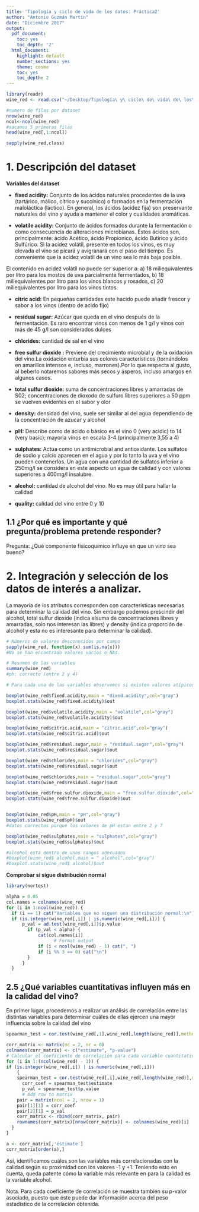 ```yaml
---
title: 'Tipología y ciclo de vida de los datos: Práctica2'
author: "Antonio Guzmán Martín"
date: "Diciembre 2017"
output:
  pdf_document:
    toc: yes
    toc_depth: '2'
  html_document:
    highlight: default
    number_sections: yes
    theme: cosmo
    toc: yes
    toc_depth: 2
---
```


```r
library(readr)
wine_red <- read.csv("~/Desktop/Tipología\ y\ ciclo\ de\ vida\ de\ los\ datos/practica2/wine/winequality-red.csv",stringsAsFactors=FALSE)

#numero de filas por dataset
nrow(wine_red)
ncol<-ncol(wine_red)
#sacamos 5 primeras filas
head(wine_red[,1:ncol])

sapply(wine_red,class)
```
# 1. Descripción del dataset


**Variables del dataset**


* **fixed acidity:** Conjunto de los ácidos naturales procedentes de la uva (tartárico, málico, cítrico y succínico) o formados en la fermentación maloláctica (láctico). En general, los ácidos (acidez fija) son preservante naturales del vino y ayuda a mantener el color y cualidades aromáticas. 

* **volatile acidity:** Conjunto de ácidos formados durante la fermentación o como consecuencia de alteraciones microbianas. Estos ácidos son, principalmente: ácido Acético, ácido Propionico, ácido Butírico y ácido Sulfúrico. Si la acidez volátil, presente en todos los vinos, es muy elevada el vino se picará y avigranará con el paso del tiempo. Es conveniente que la acidez volatil de un vino sea lo más baja posible.

El contenido en acidez volátil no puede ser superior a:
a) 18 miliequivalentes por litro para los mostos de uva parcialmente fermentados,
b) 18 miliequivalentes por litro para los vinos blancos y rosados,
c) 20 miliequivalentes por litro para los vinos tintos.


* **citric acid:** En pequeñas cantidades este hacido puede añadir frescor y sabor a los vinos (dentro de acido fijo)

* **residual sugar:** Azúcar que queda en el vino después de la fermentación. Es raro encontrar vinos con menos de  1 g/l y vinos con más de  45 g/l son considerados dulces
* **chlorides:** cantidad de sal en el vino
* **free sulfur dioxide :** Previene del crecimiento microbial y de la oxidación del vino.La oxidación enturbia sus colores característicos (tornándolos en amarillos intensos e, incluso, marrones).Por lo que respecta al gusto, al beberlo notaremos sabores más secos y ásperos, incluso amargos en algunos casos.

* **total sulfur dioxide:** suma de concentraciones libres y amarradas de S02; concentraciones de dioxodo de sulfuro libres superiores a  50 ppm se vuelven evidentes en el sabor y olor
* **density:** densidad del vino, suele ser similar al del agua dependiendo de la concentración de azucar y alcohol
* **pH:** Describe como de ácido o básico es el vino 0 (very acidic) to 14 (very basic); mayoria vinos en escala 3-4.(principalmente 3,55 a 4)
* **sulphates:** Actua como un antimicrobial and antioxidante. Los sulfatos de sodio y calcio aparecen en el agua y por lo tanto la uva y el vino pueden contenerlos. Un agua con una cantidad de sulfatos inferior a 250mg/l se considera en este aspecto un agua de calidad y con valores superiores a 400mg/l insalubre.

* **alcohol:** cantidad de alcohol del vino. No es muy útil para hallar la calidad
* **quality:** calidad del vino entre 0 y 10

## 1.1 ¿Por qué es importante y qué pregunta/problema pretende responder?

Pregunta: ¿Qué componente fisicoquímico influye en que un vino sea bueno?


# 2. Integración y selección de los datos de interés a analizar.

La mayoría de los atributos corresponden con características necesarias para determinar la calidad del vino. 
Sin embargo podemos prescindir del alcohol, total sulfur dioxide (indica elsuma de concentraciones libres y amarradas, solo nos interesan las libres) y density (indica proporción de alcohol y esta no es interesante para determinar la calidad).

```r
# Números de valores desconocidos por campo
sapply(wine_red, function(x) sum(is.na(x)))
#No se han encontrado valores vacíos o NAs. 

# Resumen de las variables
summary(wine_red)
#ph: correcto (entre 2 y 4)

```

```r
# Para cada una de las variables observemos si existen valores atípicos

boxplot(wine_red$fixed.acidity,main = "dixed.acidity",col="gray")
boxplot.stats(wine_red$fixed.acidity)$out

boxplot(wine_red$volatile.acidity,main = "volatile",col="gray")
boxplot.stats(wine_red$volatile.acidity)$out

boxplot(wine_red$citric.acid,main = "citric.acid",col="gray")
boxplot.stats(wine_red$citric.acid)$out

boxplot(wine_red$residual.sugar,main = "residual.sugar",col="gray")
boxplot.stats(wine_red$residual.sugar)$out

boxplot(wine_red$chlorides,main = "chlorides",col="gray")
boxplot.stats(wine_red$residual.sugar)$out

boxplot(wine_red$chlorides,main = "residual.sugar",col="gray")
boxplot.stats(wine_red$residual.sugar)$out

boxplot(wine_red$free.sulfur.dioxide,main = "free.sulfur.dioxide",col="gray")
boxplot.stats(wine_red$free.sulfur.dioxide)$out


boxplot(wine_red$pH,main = "pH",col="gray")
boxplot.stats(wine_red$pH)$out
#datos correctos porque los valores de pH estan entre 2 y 7

boxplot(wine_red$sulphates,main = "sulphates",col="gray")
boxplot.stats(wine_red$sulphates)$out

#alcohol está dentro de unos rangos adecuados
#boxplot(wine_red$ alcohol,main = " alcohol",col="gray")
#boxplot.stats(wine_red$ alcohol)$out


```
**Comprobar si sigue distribución normal**

```r
library(nortest)

alpha = 0.05
col.names = colnames(wine_red)
for (i in 1:ncol(wine_red)) {
  if (i == 1) cat("Variables que no siguen una distribución normal:\n")
  if (is.integer(wine_red[,i]) | is.numeric(wine_red[,i])) {
      p_val = ad.test(wine_red[,i])$p.value
        if (p_val < alpha) {
            cat(col.names[i])
                  # Format output
            if (i < ncol(wine_red) - 1) cat(", ")
            if (i %% 3 == 0) cat("\n") 
        }
      } 
  }
```
## 2.5 ¿Qué variables cuantitativas influyen más en la calidad del vino?
En primer lugar, procedemos a realizar un análisis de correlación entre las distintas variables para determinar cuáles de ellas ejercen una mayor influencia sobre la calidad del vino
```r
spearman_test = cor.test(wine_red[,1],wine_red[,length(wine_red)],method = "spearman")
```

```r
corr_matrix <- matrix(nc = 2, nr = 0)
colnames(corr_matrix) <- c("estimate", "p-value")
# Calcular el coeficiente de correlación para cada variable cuantitativa # con respecto al campo "precio"
for (i in 1:(ncol(wine_red) - 1)) {
if (is.integer(wine_red[,i]) | is.numeric(wine_red[,i]))
    { 
    spearman_test = cor.test(wine_red[,i],wine_red[,length(wine_red)],method = "spearman")
      corr_coef = spearman_test$estimate
      p_val = spearman_test$p.value
      # Add row to matrix
    pair = matrix(ncol = 2, nrow = 1)
    pair[1][1] = corr_coef
    pair[2][1] = p_val
    corr_matrix <- rbind(corr_matrix, pair)
    rownames(corr_matrix)[nrow(corr_matrix)] <- colnames(wine_red)[i]
  } 
}

a <- corr_matrix[,'estimate']
corr_matrix[order(a),]
```
Así, identificamos cuáles son las variables más correlacionadas con la calidad según su proximidad con los valores -1 y +1.
Teniendo esto en cuenta, queda patente cómo la variable más relevante en para la calidad es la variable alcohol.

Nota. Para cada coeficiente de correlación se muestra también su p-valor asociado, puesto que éste puede dar información acerca del peso estadístico de la correlación obtenida.
